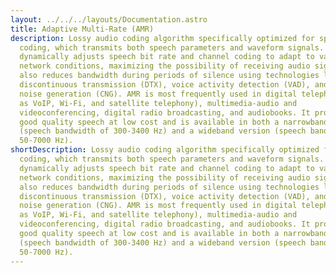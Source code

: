 ---
layout: ../../../layouts/Documentation.astro
title: Adaptive Multi-Rate (AMR)
description: Lossy audio coding algorithm specifically optimized for speech
  coding, which transmits both speech parameters and waveform signals. AMR
  dynamically adjusts speech bit rate and channel coding to adapt to various
  network conditions, maximizing the possibility of receiving audio signals. It
  also reduces bandwidth during periods of silence using technologies like
  discontinuous transmission (DTX), voice activity detection (VAD), and comfort
  noise generation (CNG). AMR is most frequently used in digital telephony (such
  as VoIP, Wi-Fi, and satellite telephony), multimedia-audio and
  videoconferencing, digital radio broadcasting, and audiobooks. It provides
  good quality speech at low cost and is available in both a narrowband version
  (speech bandwidth of 300-3400 Hz) and a wideband version (speech bandwidth of
  50-7000 Hz).
shortDescription: Lossy audio coding algorithm specifically optimized for speech
  coding, which transmits both speech parameters and waveform signals. AMR
  dynamically adjusts speech bit rate and channel coding to adapt to various
  network conditions, maximizing the possibility of receiving audio signals. It
  also reduces bandwidth during periods of silence using technologies like
  discontinuous transmission (DTX), voice activity detection (VAD), and comfort
  noise generation (CNG). AMR is most frequently used in digital telephony (such
  as VoIP, Wi-Fi, and satellite telephony), multimedia-audio and
  videoconferencing, digital radio broadcasting, and audiobooks. It provides
  good quality speech at low cost and is available in both a narrowband version
  (speech bandwidth of 300-3400 Hz) and a wideband version (speech bandwidth of
  50-7000 Hz).
---
